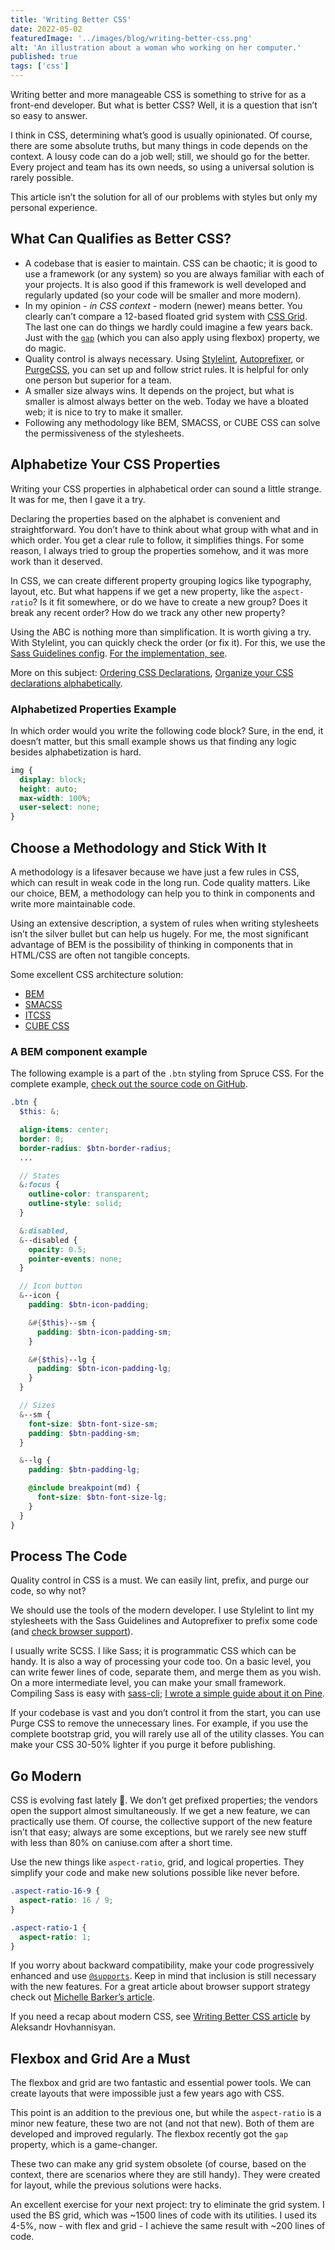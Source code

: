 ```yaml
---
title: 'Writing Better CSS'
date: 2022-05-02
featuredImage: '../images/blog/writing-better-css.png'
alt: 'An illustration about a woman who working on her computer.'
published: true
tags: ['css']
---
```


<p className="lead">Writing better and more manageable CSS is something to strive for as a front-end developer. But what is better CSS? Well, it is a question that isn’t so easy to answer.</p>

I think in CSS, determining what’s good is usually opinionated. Of course, there are some absolute truths, but many things in code depends on the context. A lousy code can do a job well; still, we should go for the better. Every project and team has its own needs, so using a universal solution is rarely possible.

<Notification type="info">
  This article isn’t the solution for all of our problems with styles but only my personal experience.
</Notification>

## What Can Qualifies as Better CSS?

- A codebase that is easier to maintain. CSS can be chaotic; it is good to use a framework (or any system) so you are always familiar with each of your projects. It is also good if this framework is well developed and regularly updated (so your code will be smaller and more modern).
- In my opinion - *in CSS context* - modern (newer) means better. You clearly can’t compare a 12-based floated grid system with [CSS Grid](https://developer.mozilla.org/en-US/docs/Web/CSS/CSS_Grid_Layout). The last one can do things we hardly could imagine a few years back. Just with the <code>[gap](https://developer.mozilla.org/en-US/docs/Web/CSS/gap)</code> (which you can also apply using flexbox) property, we do magic.
- Quality control is always necessary. Using [Stylelint](https://stylelint.io/), [Autoprefixer](https://autoprefixer.github.io/), or [PurgeCSS](https://purgecss.com/), you can set up and follow strict rules. It is helpful for only one person but superior for a team.
- A smaller size always wins. It depends on the project, but what is smaller is almost always better on the web. Today we have a bloated web; it is nice to try to make it smaller.
- Following any methodology like BEM, SMACSS, or CUBE CSS can solve the permissiveness of the stylesheets.

## Alphabetize Your CSS Properties

Writing your CSS properties in alphabetical order can sound a little strange. It was for me, then I gave it a try.

Declaring the properties based on the alphabet is convenient and straightforward. You don’t have to think about what group with what and in which order. You get a clear rule to follow, it simplifies things. For some reason, I always tried to group the properties somehow, and it was more work than it deserved.

In CSS, we can create different property grouping logics like typography, layout, etc. But what happens if we get a new property, like the `aspect-ratio`? Is it fit somewhere, or do we have to create a new group? Does it break any recent order? How do we track any other new property?

Using the ABC is nothing more than simplification. It is worth giving a try. With Stylelint, you can quickly check the order (or fix it). For this, we use the [Sass Guidelines config](https://www.npmjs.com/package/stylelint-config-sass-guidelines). [For the implementation, see](https://github.com/conedevelopment/sprucecss/blob/main/.stylelintrc.json).

<Notification type="info">
  More on this subject: <a href="https://blog.jim-nielsen.com/2022/ordering-css-delcarations/">Ordering CSS Declarations</a>, <a href="https://ericwbailey.design/writing/organize-your-css-declarations-alphabetically/">Organize your CSS declarations alphabetically</a>.
</Notification>

### Alphabetized Properties Example

In which order would you write the following code block? Sure, in the end, it doesn’t matter, but this small example shows us that finding any logic besides alphabetization is hard.

```scss
img {
  display: block;
  height: auto;
  max-width: 100%;
  user-select: none;
}
```

## Choose a Methodology and Stick With It

A methodology is a lifesaver because we have just a few rules in CSS, which can result in weak code in the long run. Code quality matters. Like our choice, BEM, a methodology can help you to think in components and write more maintainable code.

Using an extensive description, a system of rules when writing stylesheets isn’t the silver bullet but can help us hugely. For me, the most significant advantage of BEM is the possibility of thinking in components that in HTML/CSS are often not tangible concepts.

Some excellent CSS architecture solution:
- [BEM](http://smacss.com/)
- [SMACSS](http://smacss.com/)
- [ITCSS](https://www.xfive.co/blog/itcss-scalable-maintainable-css-architecture/)
- [CUBE CSS](https://cube.fyi/)

### A BEM component example

The following example is a part of the `.btn` styling from Spruce CSS. For the complete example, [check out the source code on GitHub](https://github.com/conedevelopment/sprucecss/blob/main/scss/form/_button.scss).

```scss
.btn {
  $this: &;

  align-items: center;
  border: 0;
  border-radius: $btn-border-radius;
  ...

  // States
  &:focus {
    outline-color: transparent;
    outline-style: solid;
  }

  &:disabled,
  &--disabled {
    opacity: 0.5;
    pointer-events: none;
  }

  // Icon button
  &--icon {
    padding: $btn-icon-padding;

    &#{$this}--sm {
      padding: $btn-icon-padding-sm;
    }

    &#{$this}--lg {
      padding: $btn-icon-padding-lg;
    }
  }

  // Sizes
  &--sm {
    font-size: $btn-font-size-sm;
    padding: $btn-padding-sm;
  }

  &--lg {
    padding: $btn-padding-lg;

    @include breakpoint(md) {
      font-size: $btn-font-size-lg;
    }
  }
}
```

## Process The Code

Quality control in CSS is a must. We can easily lint, prefix, and purge our code, so why not?

We should use the tools of the modern developer. I use Stylelint to lint my stylesheets with the Sass Guidelines and Autoprefixer to prefix some code (and [check browser support](https://github.com/browserslist/browserslist#best-practices)).

I usually write SCSS. I like Sass; it is programmatic CSS which can be handy. It is also a way of processing your code too. On a basic level, you can write fewer lines of code, separate them, and merge them as you wish. On a more intermediate level, you can make your small framework. Compiling Sass is easy with [sass-cli](https://sass-lang.com/documentation/cli/dart-sass); [I wrote a simple guide about it on Pine](https://pineco.de/the-simplest-sass-compile-setup/).

If your codebase is vast and you don’t control it from the start, you can use Purge CSS to remove the unnecessary lines. For example, if you use the complete bootstrap grid, you will rarely use all of the utility classes. You can make your CSS 30-50% lighter if you purge it before publishing.

## Go Modern

CSS is evolving fast lately 🥳. We don’t get prefixed properties; the vendors open the support almost simultaneously. If we get a new feature, we can practically use them. Of course, the collective support of the new feature isn’t that easy; always are some exceptions, but we rarely see new stuff with less than 80% on caniuse.com after a short time.

Use the new things like `aspect-ratio`, grid, and logical properties. They simplify your code and make new solutions possible like never before.

```scss
.aspect-ratio-16-9 {
  aspect-ratio: 16 / 9;
}

.aspect-ratio-1 {
  aspect-ratio: 1;
}
```

If you worry about backward compatibility, make your code progressively enhanced and use <code>[@supports](https://developer.mozilla.org/en-US/docs/Web/CSS/@supports)</code>. Keep in mind that inclusion is still necessary with the new features. For a great article about browser support strategy check out [Michelle Barker’s article](https://css-irl.info/my-browser-support-strategy/).

If you need a recap about modern CSS, see [Writing Better CSS article](https://www.aleksandrhovhannisyan.com/blog/writing-better-css/) by Aleksandr Hovhannisyan.

## Flexbox and Grid Are a Must

The flexbox and grid are two fantastic and essential power tools. We can create layouts that were impossible just a few years ago with CSS.

This point is an addition to the previous one, but while the `aspect-ratio` is a minor new feature, these two are not (and not that new). Both of them are developed and improved regularly. The flexbox recently got the `gap` property, which is a game-changer.

These two can make any grid system obsolete (of course, based on the context, there are scenarios where they are still handy). They were created for layout, while the previous solutions were hacks.

<Notification type="info">
  An excellent exercise for your next project: try to eliminate the grid system. I used the BS grid, which was ~1500 lines of code with its utilities. I used its 4-5%, now - with flex and grid - I achieve the same result with ~200 lines of code.
</Notification>
